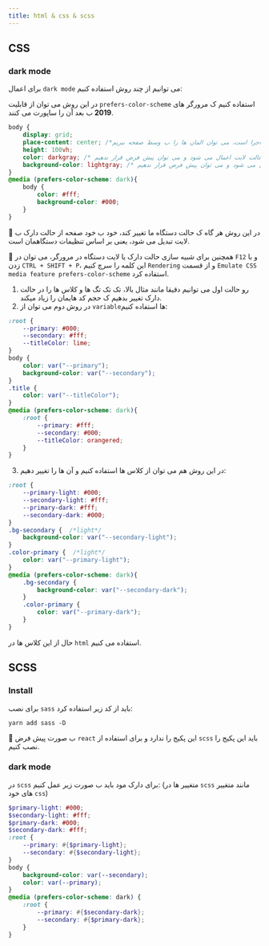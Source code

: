 ```yaml
---
title: html & css & scss
---
```

## CSS
### dark mode
برای اعمال `dark mode` می توانیم از چند روش استفاده کنیم:

در این روش می توان از قابلیت `prefers-color-scheme` استفاده کنیم ک مرورگر های **2019** ب بعد آن را ساپورت می کنند.
```css
body {
    display: grid;
    place-content: center; /*و مرورگر های 2017 ب بعد قابل اجرا است، می توان المان ها را ب وسط صفحه ببریم grid و flex توسط این قابلیت ک فقط در*/
    height: 100vh;
    color: darkgray; /* برای حالت لایت اعمال می شود و می توان پیش فرض قرار ندهیم */
    background-color: lightgray; /* برای حالت لایت اعمال می شود و می توان پیش فرض قرار ندهیم */
}
@media (prefers-color-scheme: dark){
    body {
        color: #fff;
        background-color: #000;
    }
}
```
🎉 در این روش هر گاه ک حالت دستگاه ما تغییر کند، خود ب خود صفحه از حالت دارک ب لایت تبدیل می شود، یعنی بر اساس تنظیمات دستگاهمان است.

🎉 همچنین برای شبیه سازی حالت دارک یا لایت دستگاه در مرورگر، می توان در `F12` و با زدن `CTRL + SHIFT + P`، این کلمه را سرچ کنیم `Rendering` و از قسمت `Emulate CSS media feature prefers-color-scheme` استفاده کرد.

1. رو حالت اول می توانیم دقیقا مانند مثال بالا، تک تک تگ ها و کلاس ها را در حالت دارک تغییر بدهیم ک حجم کد هایمان را زیاد میکند.
2. در روش دوم می توان از `variable`ها استفاده کنیم:
```css
:root {
    --primary: #000;
    --secondary: #fff;
    --titleColor: lime;
}
body {
    color: var("--primary");
    background-color: var("--secondary");
}
.title {
    color: var("--titleColor");
}
@media (prefers-color-scheme: dark){
    :root {
        --primary: #fff;
        --secondary: #000;
        --titleColor: orangered;
    }
}
```
3. در این روش هم می توان از کلاس ها استفاده کنیم و آن ها را تغییر دهیم:
```css
:root {
    --primary-light: #000;
    --secondary-light: #fff;
    --primary-dark: #fff;
    --secondary-dark: #000;
}
.bg-secondary {  /*light*/
    background-color: var("--secondary-light");
}
.color-primary {  /*light*/
    color: var("--primary-light");
}
@media (prefers-color-scheme: dark){
    .bg-secondary {
        background-color: var("--secondary-dark");
    }
    .color-primary {
        color: var("--primary-dark");
    }
}
```
حال از این کلاس ها در `html` استفاده می کنیم.

## SCSS
### Install
برای نصب `sass` باید از کد زیر استفاده کرد:
```shell
yarn add sass -D
```
🎉 ب صورت پیش فرض `react` این پکیج را ندارد و برای استفاده از `scss` باید این پکیج را نصب کنیم.

### dark mode
در `scss` برای دارک مود باید ب صورت زیر عمل کنیم: (متغییر ها در `scss` مانند متغییر های خود `css`)
```scss
$primary-light: #000;
$secondary-light: #fff;
$primary-dark: #000;
$secondary-dark: #fff;
:root {
    --primary: #{$primary-light};
    --secondary: #{$secondary-light};
}
body {
    background-color: var(--secondary);
    color: var(--primary);
}
@media (prefers-color-scheme: dark) {
    :root {
        --primary: #{$secondary-dark};
        --secondary: #{$primary-dark};
    }
}
```
